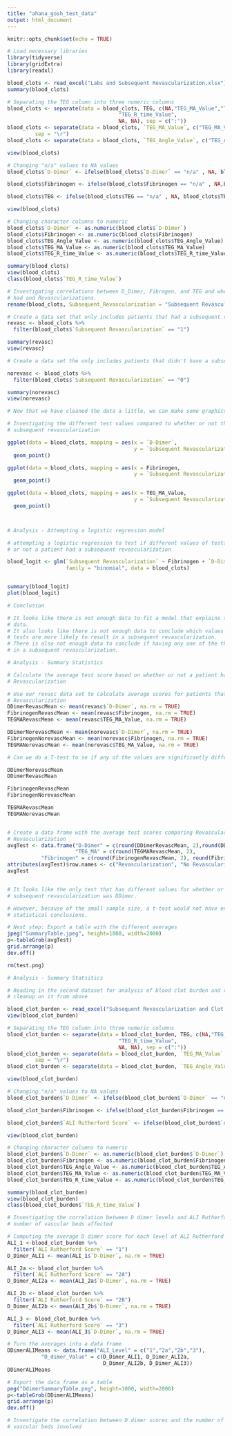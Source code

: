 ---
title: "ahana_gosh_test_data"
output: html_document
---

```{r setup, include=FALSE}
knitr::opts_chunk$set(echo = TRUE)
```

```{r}
# Load necessary libraries
library(tidyverse)
library(gridExtra)
library(readxl)

```

```{r}
blood_clots <- read_excel("Labs and Subsequent Revascularization.xlsx")
summary(blood_clots)

# Separating the TEG column into three numeric columns
blood_clots <- separate(data = blood_clots, TEG, c(NA,"TEG_MA_Value","TEG_Angle_Value", 
                                    "TEG_R_time_Value",
                                    NA, NA), sep = c(":"))
blood_clots <- separate(data = blood_clots, `TEG_MA_Value`, c("TEG_MA_Value" , NA),
         sep = "\r")
blood_clots <- separate(data = blood_clots, `TEG_Angle_Value`, c("TEG_Angle_Value", NA), sep = "\r")

view(blood_clots)

# Changing "n/a" values to NA values
blood_clots$`D-Dimer` <- ifelse(blood_clots$`D-Dimer` == "n/a" , NA, blood_clots$`D-Dimer`)

blood_clots$Fibrinogen <- ifelse(blood_clots$Fibrinogen == "n/a" , NA,blood_clots$Fibrinogen)

blood_clots$TEG <- ifelse(blood_clots$TEG == "n/a" , NA, blood_clots$TEG)

view(blood_clots)

# Changing character columns to numeric
blood_clots$`D-Dimer` <- as.numeric(blood_clots$`D-Dimer`)
blood_clots$Fibrinogen <- as.numeric(blood_clots$Fibrinogen)
blood_clots$TEG_Angle_Value <- as.numeric(blood_clots$TEG_Angle_Value)
blood_clots$TEG_MA_Value <- as.numeric(blood_clots$TEG_MA_Value)
blood_clots$TEG_R_time_Value <- as.numeric(blood_clots$TEG_R_time_Value)

summary(blood_clots)
view(blood_clots)
class(blood_clots$`TEG_R_time_Value`)
```


```{r}
# Investigating correlations between D_Dimer, Fibrogen, and TEG and whether or not the patient
# had and Revascularizations.
rename(blood_clots, Subsequent_Revascularization = "Subsequent Revascularization")

# Create a data set that only includes patients that had a subsequent revascularization
revasc <- blood_clots %>%
  filter(blood_clots$`Subsequent Revascularization` == "1")

summary(revasc)
view(revasc)

# Create a data set the only includes patients that didn't have a subsequent revascularization

norevasc <- blood_clots %>%
  filter(blood_clots$`Subsequent Revascularization` == "0")

summary(norevasc)
view(norevasc)

```


```{r}
# Now that we have cleaned the data a little, we can make some graphics

# Investigating the different test values compared to whether or not the patient had a 
# subsequent revascularization

ggplot(data = blood_clots, mapping = aes(x = `D-Dimer`, 
                                         y = `Subsequent Revascularization`)) +
  geom_point()

ggplot(data = blood_clots, mapping = aes(x = Fibrinogen, 
                                         y = `Subsequent Revascularization`)) +
  geom_point()

ggplot(data = blood_clots, mapping = aes(x = TEG_MA_Value, 
                                         y = `Subsequent Revascularization`)) +
  geom_point()




```


```{r}
# Analysis - Attempting a logistic regression model

# attempting a logistic regression to test if different values of tests can predict whether
# or not a patient had a subsequent revascularization

blood_logit <- glm(`Subsequent Revascularization` ~ Fibrinogen + `D-Dimer` , 
                   family = "binomial", data = blood_clots)


summary(blood_logit)
plot(blood_logit)

# Conclusion

# It looks like there is not enough data to fit a model that explains the variability of the 
# data. 
# It also looks like there is not enough data to conclude which values of the different 
# tests are more likely to result in a subsequent revascularization.
# There is also not enough data to conclude if having any one of the three tests will result
# in a subsequent revascularization. 

```

```{r}
# Analysis - Summary Statistics

# Calculate the average test score based on whether or not a patient had a Subsequent
# Revascularization

# Use our revasc data set to calculate average scores for patients that had a Subsequent
# Revascularization
DDimerRevascMean <- mean(revasc$`D-Dimer`, na.rm = TRUE)
FibrinogenRevascMean <- mean(revasc$Fibrinogen, na.rm = TRUE)
TEGMARevascMean <- mean(revasc$TEG_MA_Value, na.rm = TRUE)

DDimerNorevascMean <- mean(norevasc$`D-Dimer`, na.rm = TRUE)
FibrinogenNorevascMean <- mean(norevasc$Fibrinogen, na.rm = TRUE)
TEGMANorevascMean <- mean(norevasc$TEG_MA_Value, na.rm = TRUE)

# Can we do a T-test to se if any of the values are significantly different from each other?

DDimerNorevascMean
DDimerRevascMean

FibrinogenRevascMean
FibrinogenNorevascMean

TEGMARevascMean
TEGMANorevascMean


# Create a data frame with the average test scores comparing Revascularization to no
# Revascularization
avgTest <- data.frame("D-Dimer" = c(round(DDimerRevascMean, 2),round(DDimerNorevascMean, 2)), 
                      "TEG_MA" = c(round(TEGMARevascMean, 2),                                                                           round(TEGMANorevascMean, 2)),
           "Fibrinogen" = c(round(FibrinogenRevascMean, 2), round(FibrinogenNorevascMean, 2)))
attributes(avgTest)$row.names <- c("Revascularization", "No Revascularization")
avgTest


# It looks like the only test that has different values for whether or not a patient had a 
# subsequent revascularization was DDimer. 

# However, because of the small sample size, a t-test would not have enough power to make 
# statistical conclusions.

# Next step: Export a table with the different averages
jpeg("SummaryTable.jpeg", height=1000, width=2000)
p<-tableGrob(avgTest)
grid.arrange(p)
dev.off()

rm(test.png)

```

```{r}
# Analysis - Summary Statsitics

# Reading in the second dataset for analysis of blood clot burden and running data
# cleanup on it from above

blood_clot_burden <- read_excel("Subsequent Revascularization and Clot Burden.xlsx")
view(blood_clot_burden)

# Separating the TEG column into three numeric columns
blood_clot_burden <- separate(data = blood_clot_burden, TEG, c(NA,"TEG_MA_Value","TEG_Angle_Value", 
                                    "TEG_R_time_Value",
                                    NA, NA), sep = c(":"))
blood_clot_burden <- separate(data = blood_clot_burden, `TEG_MA_Value`, c("TEG_MA_Value" , NA),
         sep = "\r")
blood_clot_burden <- separate(data = blood_clot_burden, `TEG_Angle_Value`, c("TEG_Angle_Value", NA), sep = "\r")

view(blood_clot_burden)

# Changing "n/a" values to NA values
blood_clot_burden$`D-Dimer` <- ifelse(blood_clot_burden$`D-Dimer` == "n/a" , NA, blood_clot_burden$`D-Dimer`)

blood_clot_burden$Fibrinogen <- ifelse(blood_clot_burden$Fibrinogen == "n/a" , NA,blood_clot_burden$Fibrinogen)

blood_clot_burden$`ALI Rutherford Score` <- ifelse(blood_clot_burden$`ALI Rutherford Score` == "n/a" , NA,  blood_clot_burden$`ALI Rutherford Score`)

view(blood_clot_burden)

# Changing character columns to numeric
blood_clot_burden$`D-Dimer` <- as.numeric(blood_clot_burden$`D-Dimer`)
blood_clot_burden$Fibrinogen <- as.numeric(blood_clot_burden$Fibrinogen)
blood_clot_burden$TEG_Angle_Value <- as.numeric(blood_clot_burden$TEG_Angle_Value)
blood_clot_burden$TEG_MA_Value <- as.numeric(blood_clot_burden$TEG_MA_Value)
blood_clot_burden$TEG_R_time_Value <- as.numeric(blood_clot_burden$TEG_R_time_Value)

summary(blood_clot_burden)
view(blood_clot_burden)
class(blood_clot_burden$`TEG_R_time_Value`)


```

```{r}
# Investigating the correlation between D dimer levels and ALI Rutherford score and
# number of vascular beds affected

# Computing the average D dimer score for each level of ALI Rutherford score
ALI_1 <-blood_clot_burden %>%
  filter(`ALI Rutherford Score` == "1") 
D_Dimer_ALI1 <- mean(ALI_1$`D-Dimer`, na.rm = TRUE)

ALI_2a <- blood_clot_burden %>%
  filter(`ALI Rutherford Score` == "2A")
D_Dimer_ALI2a <- mean(ALI_2a$`D-Dimer`, na.rm = TRUE)

ALI_2b <- blood_clot_burden %>%
  filter(`ALI Rutherford Score` == "2B")
D_Dimer_ALI2b <- mean(ALI_2b$`D-Dimer`, na.rm = TRUE)

ALI_3 <- blood_clot_burden %>%
  filter(`ALI Rutherford Score` == "3")
D_Dimer_ALI3 <- mean(ALI_3$`D-Dimer`, na.rm = TRUE)

# Turn the averages into a data frame
DDimerALIMeans <- data.frame("ALI_Level" = c("1","2a","2b","3"),
           "D_dimer_Value" = c(D_Dimer_ALI1, D_Dimer_ALI2a, 
                               D_Dimer_ALI2b, D_Dimer_ALI3))
DDimerALIMeans

# Export the data frame as a table
png("DdimerSummaryTable.png", height=1000, width=2000)
p<-tableGrob(DDimerALIMeans)
grid.arrange(p)
dev.off()


```


```{r}

# Investigate the correlation between D dimer scores and the number of 
# vascular beds involved



```



